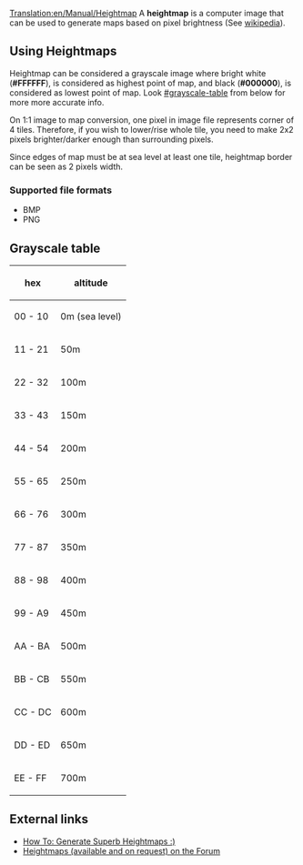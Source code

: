 [[Translation:en/Manual/Heightmap]]
A '''heightmap''' is a computer image that can be used to generate maps based on pixel brightness (See [http://en.wikipedia.org/wiki/Heightmap wikipedia]).

==Using Heightmaps==
Heightmap can be considered a grayscale image where bright white ('''#FFFFFF'''), is considered as highest point of map, and black ('''#000000'''), is considered as lowest point of map. Look [[#grayscale-table]] from below for more more accurate info.

On 1:1 image to map conversion, one pixel in image file represents corner of 4 tiles. Therefore, if you wish to lower/rise whole tile, you need to make 2x2 pixels brighter/darker enough than surrounding pixels.

Since edges of map must be at sea level at least one tile, heightmap border can be seen as 2 pixels width.

===Supported file formats===
* BMP
* PNG

==Grayscale table==
{|
! hex
! altitude
|-
| 00 - 10
| 0m (sea level)
|-
| 11 - 21
| 50m
|-
| 22 - 32
| 100m
|-
| 33 - 43
| 150m
|-
| 44 - 54
| 200m
|-
| 55 - 65
| 250m
|-
| 66 - 76
| 300m
|-
| 77 - 87
| 350m
|-
| 88 - 98
| 400m
|-
| 99 - A9
| 450m
|-
| AA - BA
| 500m
|-
| BB - CB
| 550m
|-
| CC - DC
| 600m
|-
| DD - ED
| 650m
|-
| EE - FF
| 700m
|}


==External links==
*[http://www.tt-forums.net/viewtopic.php?t=27052 How To: Generate Superb Heightmaps :)]
*[http://www.tt-forums.net/viewtopic.php?t=29323 Heightmaps (available and on request) on the Forum]

{{en/Stub}}